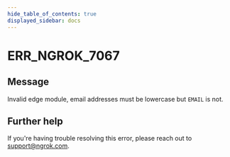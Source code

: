```yaml
---
hide_table_of_contents: true
displayed_sidebar: docs
---
```



# ERR_NGROK_7067

## Message

Invalid edge module, email addresses must be lowercase but `EMAIL` is not.

<ErrorDetails error="err_ngrok_7067" />

## Further help

If you're having trouble resolving this error, please reach out to [support@ngrok.com](mailto:support@ngrok.com?subject=Help%20with%20ERR_NGROK_7067).
